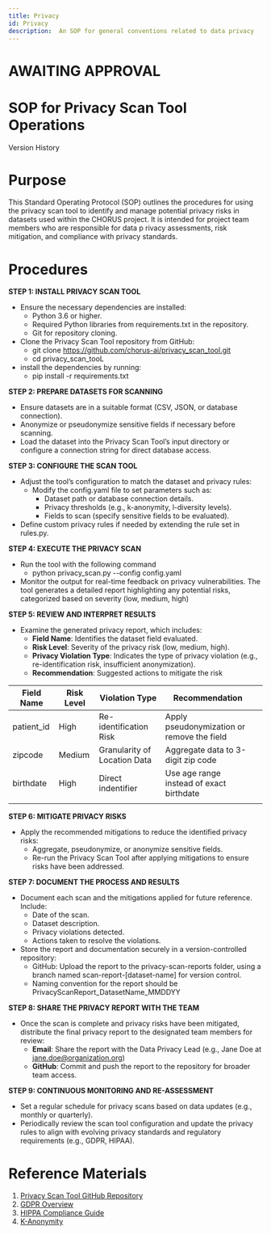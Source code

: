 ```yaml
---
title: Privacy
id: Privacy
description:  An SOP for general conventions related to data privacy
---
```


# AWAITING APPROVAL

# SOP for Privacy Scan Tool Operations

Version History

# Purpose

This Standard Operating Protocol (SOP) outlines the procedures for using the privacy scan tool to identify and
manage potential privacy risks in datasets used within the CHORUS project. It is intended for project team
members who are responsible for data p
rivacy assessments, risk mitigation, and compliance with privacy
standards.

# Procedures

**STEP 1: INSTALL PRIVACY SCAN TOOL**

- Ensure the necessary dependencies are installed:
  - Python 3.6 or higher.
  - Required Python libraries from requirements.txt in the repository.
  - Git for repository cloning.
- Clone the Privacy Scan Tool repository from GitHub:
  - git clone https://github.com/chorus-ai/privacy_scan_tool.git
  - cd privacy_scan_tooL
- install the dependencies by running:
  - pip install -r requirements.txt

**STEP 2:  PREPARE DATASETS FOR SCANNING**

- Ensure datasets are in a suitable format (CSV, JSON, or database connection).
- Anonymize or pseudonymize sensitive fields if necessary before scanning.
- Load the dataset into the Privacy Scan Tool’s input directory or configure a connection string for direct database access.

**STEP 3: CONFIGURE THE SCAN TOOL**

- Adjust the tool’s configuration to match the dataset and privacy rules:
  - Modify the config.yaml file to set parameters such as:
    - Dataset path or database connection details.
    - Privacy thresholds (e.g., k-anonymity, l-diversity levels).
    - Fields to scan (specify sensitive fields to be evaluated).
- Define custom privacy rules if needed by extending the rule set in rules.py.

**STEP 4: EXECUTE THE PRIVACY SCAN**

- Run the tool with the following command
  - python privacy_scan.py --config config.yaml
- Monitor the output for real-time feedback on privacy vulnerabilities. The tool generates a detailed report highlighting any potential risks, categorized based on severity (low, medium, high)

**STEP 5: REVIEW AND INTERPRET RESULTS**

- Examine the generated privacy report, which includes:
  - **Field Name**: Identifies the dataset field evaluated.
  - **Risk Level**: Severity of the privacy risk (low, medium, high).
  - **Privacy Violation Type**: Indicates the type of privacy violation (e.g., re-identification risk, insufficient anonymization).
  - **Recommendation**: Suggested actions to mitigate the risk

| Field Name | Risk Level | Violation Type               | Recommendation                             |   |
|------------|------------|------------------------------|--------------------------------------------|---|
| patient_id | High       | Re-identification Risk       | Apply pseudonymization or remove the field |   |
| zipcode    | Medium     | Granularity of Location Data | Aggregate data to 3-digit zip code         |   |
| birthdate  | High       | Direct indentifier           | Use age range instead of exact birthdate   |   |
|            |            |                              |                                            |   |

**STEP 6: MITIGATE PRIVACY RISKS**

- Apply the recommended mitigations to reduce the identified privacy risks:
  -  Aggregate, pseudonymize, or anonymize sensitive fields.
  -  Re-run the Privacy Scan Tool after applying mitigations to ensure risks have been addressed.

**STEP 7: DOCUMENT THE PROCESS AND RESULTS**

- Document each scan and the mitigations applied for future reference. Include:
  - Date of the scan.
  - Dataset description.
  - Privacy violations detected.
  - Actions taken to resolve the violations.
- Store the report and documentation securely in a version-controlled repository:
  - GitHub: Upload the report to the privacy-scan-reports folder, using a branch named scan-report-[dataset-name] for version control.
  - Naming convention for the report should be PrivacyScanReport_DatasetName_MMDDYY

**STEP 8: SHARE THE PRIVACY REPORT WITH THE TEAM**

- Once the scan is complete and privacy risks have been mitigated, distribute the final privacy report to the designated team members for review:
  - **Email**: Share the report with the Data Privacy Lead (e.g., Jane Doe at jane.doe@organization.org)
  - **GitHub**: Commit and push the report to the repository for broader team access.

**STEP 9: CONTINUOUS MONITORING AND RE-ASSESSMENT**

- Set a regular schedule for privacy scans based on data updates (e.g., monthly or quarterly).
- Periodically review the scan tool configuration and update the privacy rules to align with evolving privacy standards and regulatory requirements (e.g., GDPR, HIPAA).

# Reference Materials
1.  [Privacy Scan Tool GitHub Repository](https://github.com/chorus-ai/privacy_scan_tool)
2.  [GDPR Overview](https://gdpr.eu/)
3.  [HIPPA Compliance Guide](https://www.hipaajournal.com/hipaa-compliance-checklist/)
4.  [K-Anonymity](https://en.wikipedia.org/wiki/K-anonymity)


